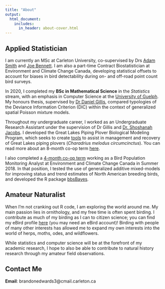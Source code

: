 ```yaml
---
title: "About"
output:
  html_document:
    includes:
      in_header: about-cover.html
---
```


## Applied Statistician
I am currently an MSc at Carleton University, co-supervised by Drs [Adam Smith](https://carleton.ca/biology/people/adam-smith/) and [Joe Bennett](https://carleton.ca/biology/people/joseph-bennett/). I am also a part-time Contract Biostatistician at Environment and Climate Change Canada, developing statistical offsets to account for biases in bird detectability during on- and off-road point count bird surveys.

In 2020, I completed my **BSc in Mathematical Science** in the *Statistics* stream, with an emphasis in Computer Science at the [University of Guelph](https://www.uoguelph.ca/). My honours thesis, supervised by [Dr Daniel Gillis](https://danielgillis.wordpress.com/), compared typologies of the Deviance Information Criterion (DIC) within the context of generalized spatial Poisson mixture models. 

Throughout my undergraduate career, I worked as an Undergraduate Research Assistant under the supervision of Dr Gillis and [Dr. Shoshanah Jacobs](https://www.uoguelph.ca/ib/jacobs). I developed the Great Lakes Piping Plover Biological Modeling Program, which seeks to create [tools](https://github.com/BrandonEdwards/melodus) to assist in management and recovery of Great Lakes piping plovers (*Charadrius melodus circumcinctus*). You can read more about an 8-month co-op term [here](wt1.html).

I also completed a [4-month co-op term](wt3.html) working as a Bird Population Monitoring Analyst at Environment and Climate Change Canada in Summer 2018. In that position, I tested the use of generalized additive mixed-models for improving status and trend estimates of North American breeding birds, and developed the R package [bbsBayes](software.html#bbsBayes).

## Amateur Naturalist

When I'm not cranking out R code, I am exploring the world around me. My main passion lies in ornithology, and my free time is often spent birding. I contribute as much of my birding as I can to citizen science; you can find my eBird profile [here](https://ebird.org/profile/NjA1NTU0/CA-ON) (you may need an eBird account)! Birding with people of many other interests has allowed me to expand my own interests into the world of herps, moths, odes, and wildflowers. 

While statistics and computer science will be at the forefront of my academic research, I hope to also be able to contribute to natural history research through my amateur field observations.

## Contact Me

**Email**: brandonedwards3@cmail.carleton.ca
